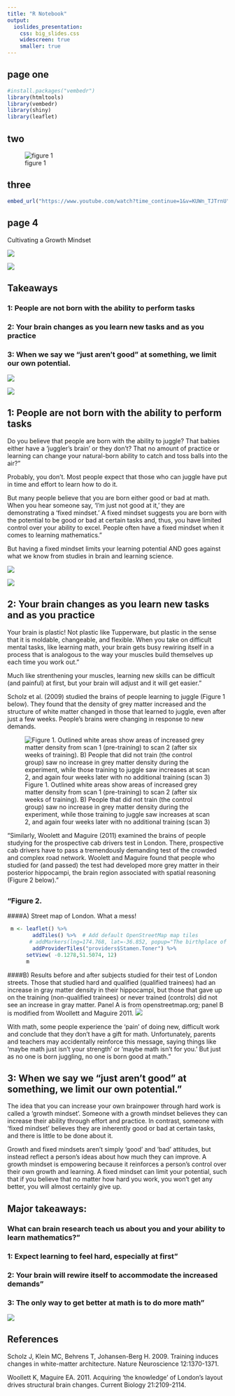 ```yaml
---
title: "R Notebook"
output: 
  ioslides_presentation: 
    css: big_slides.css
    widescreen: true
    smaller: true
---
```



## page one
```r
#install.packages("vembedr")
library(htmltools)
library(vembedr)
library(shiny)
library(leaflet)
```

## two
![figure 1](BIOMAAPstudentintro1.2with18times5.png)

## three
```r
embed_url("https://www.youtube.com/watch?time_continue=1&v=KUWn_TJTrnU")

```


## page 4

Cultivating a Growth Mindset

![](line.png)

 ![](placeholder.png)
              
             
## Takeaways {.build}

### 1:	People are not born with the ability to perform tasks
### 2:	Your brain changes as you learn new tasks and as you practice
### 3: When we say we “just aren’t good” at something, we limit our own potential.

![](line.png)

![](placeholder.png)
         
      
## 1:	People are not born with the ability to perform tasks

  Do you believe that people are born with the ability to juggle? 
That babies either have a 'juggler's brain' or they don't? That no amount of 
practice or learning can change your natural-born ability to catch and toss 
balls into the air?"

  Probably, you don't. Most people expect that those who can juggle have put in time and effort to learn how to do it.
                      
But many people believe that you are born either good or bad at math. When 
you hear someone say, ‘I’m just not good at it,’ they are demonstrating a 
‘fixed mindset.’ A fixed mindset suggests you are born with the potential to 
be good or bad at certain tasks and, thus, you have limited control over your 
ability to excel. People often have a fixed mindset when it comes to learning mathematics."
            
But having a fixed mindset limits your learning potential AND goes against what we know from studies in brain and learning science.
            
![](line.png)

 ![](placeholder.png)
              
## 2:	Your brain changes as you learn new tasks and as you practice
                     
              
Your brain is plastic! Not plastic like Tupperware, but plastic in the sense that it is moldable, changeable, and flexible. When you take on difficult mental tasks, like learning math, your brain gets busy rewiring itself in a process that is analogous to the way your muscles build themselves up each time you work out."
             
  Much like strenthening your muscles, learning new skills can be difficult (and painful) at first, but your brain will adjust and it will get easier."
              
  Scholz et al. (2009) studied the brains of people learning to juggle (Figure 1 below). They found that the density of grey matter increased and the structure of white matter changed in those that learned to juggle, even after just a few weeks. People's brains were changing in response to new demands.

![Figure 1. Outlined white areas show areas of increased grey matter density
from scan 1 (pre-training) to scan 2 (after six weeks of training).  B) People
that did not train (the control group) saw no increase in grey matter density
during the experiment, while those training to juggle saw increases at scan 2,
and again four weeks later with no additional training (scan 3)](Scholz_et_al.png)

"Similarly, Woolett and Maguire (2011) examined the brains of people studying for the prospective cab drivers test in London. There, prospective cab drivers have to pass a tremendously demanding test of the crowded and complex road network. Woolett and Maguire found that people who studied for (and passed) the test had developed more grey matter in their posterior hippocampi, the brain region associated with spatial reasoning (Figure 2 below)."
               
##
### "Figure 2. 
####A) Street map of London. What a mess!  
```r
 m <- leaflet() %>%
        addTiles() %>%  # Add default OpenStreetMap map tiles
       # addMarkers(lng=174.768, lat=-36.852, popup="The birthplace of R") %>%
        addProviderTiles("providers$Stamen.Toner") %>%
      setView( -0.1278,51.5074, 12)
      m 
```

####B) Results before and after subjects studied for their test of London streets. Those that studied hard and qualified (qualified trainees) had an increase in gray matter density in their hippocampi, but those that gave up on the training (non-qualified trainees) or never trained (controls) did not see an increase in gray matter. Panel A is from openstreetmap.org; panel B is modified from Woollett and Maguire 2011.
![](Woolett_Maguire_revised.png)

With math, some people experience the ‘pain’ of doing new, difficult work and conclude that they don't have a gift for math. Unfortunately, parents and teachers may accidentally reinforce this message, saying things like ‘maybe math just isn’t your strength’ or ‘maybe math isn’t for you.’ But just as no one is born juggling, no one is born good at math."
              
           
## 3: When we say we “just aren’t good” at something, we limit our own potential."

The idea that you can increase your own brainpower through hard work is called a ‘growth mindset’. Someone with a growth mindset believes they can increase their ability through effort and practice. In contrast, someone with ‘fixed mindset’ believes they are inherently good or bad at certain tasks, and there is little to be done about it.
       
  Growth and fixed mindsets aren't simply ‘good’ and ‘bad’ attitudes, but instead reflect a person's ideas about how much they can improve.  A growth mindset is empowering because it reinforces a person's control over their own growth and learning. A fixed mindset can limit your potential, such that if you believe that no matter how hard you work, you won't get any better, you will almost certainly give up.
             
            
## Major takeaways:
              
              
### What can brain research teach us about you and your ability to learn mathematics?"
                      
### 1:	Expect learning to feel hard, especially at first"
                      
### 2:	Your brain will rewire itself to accommodate the increased demands"
                      
### 3: The only way to get better at math is to do more math"
                      

![]("line.png")

              
## References
Scholz J, Klein MC, Behrens T, Johansen-Berg H. 2009. Training 
                induces changes in white-matter architecture. Nature Neuroscience 
                12:1370-1371.
              
Woollett K, Maguire EA. 2011. Acquiring ‘the knowledge’ of London's 
                layout drives structural brain changes. Current Biology 21:2109-2114.
             